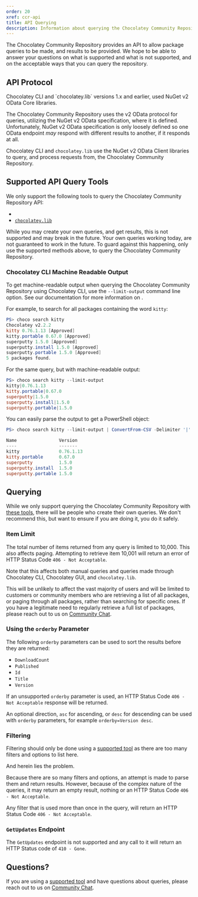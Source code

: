 ```yaml
---
order: 20
xref: ccr-api
title: API Querying
description: Information about querying the Chocolatey Community Repository API.
---
```


The Chocolatey Community Repository provides an API to allow package queries to be made, and results to be provided.
We hope to be able to answer your questions on what is supported and what is not supported, and on the acceptable ways that you can query the repository.

## API Protocol

<Callout type="info">
    Chocolatey CLI and `chocolatey.lib` versions 1.x and earlier, used NuGet v2 OData Core libraries.
</Callout>

The Chocolatey Community Repository uses the v2 OData protocol for queries, utilizing the NuGet v2 OData specification, where it is defined. Unfortunately, NuGet v2 OData specification is only loosely defined so one OData endpoint _may_ respond with different results to another, if it responds at all.

Chocolatey CLI and `chocolatey.lib` use the NuGet v2 OData Client libraries to query, and process requests from, the Chocolatey Community Repository.

## Supported API Query Tools

We only support the following tools to query the Chocolatey Community Repository API:

* <Xref title="Chocolatey CLI" value="choco" />
* [`chocolatey.lib`](https://www.nuget.org/packages/chocolatey.lib)

While you may create your own queries, and get results, this is not supported and may break in the future. Your own queries working today, are not guaranteed to work in the future. To guard against this happening, only use the supported methods above, to query the Chocolatey Community Repository.

### Chocolatey CLI Machine Readable Output

To get machine-readable output when querying the Chocolatey Community Repository using Chocolatey CLI, use the `--limit-output` command line option. See our documentation for more information on <Xref title="scripting and best practices" value="choco-commands" anchor="scripting-integration-best-practices-style-guide" />.

For example, to search for all packages containing the word `kitty`:

```powershell
PS> choco search kitty
Chocolatey v2.2.2
kitty 0.76.1.13 [Approved]
kitty.portable 0.67.0 [Approved]
superputty 1.5.0 [Approved]
superputty.install 1.5.0 [Approved]
superputty.portable 1.5.0 [Approved]
5 packages found.
```

For the same query, but with machine-readable output:

```powershell
PS> choco search kitty --limit-output
kitty|0.76.1.13
kitty.portable|0.67.0
superputty|1.5.0
superputty.install|1.5.0
superputty.portable|1.5.0
```

You can easily parse the output to get a PowerShell object:

```powershell
PS> choco search kitty --limit-output | ConvertFrom-CSV -Delimiter '|' -Header 'Name','Version'

Name                Version
----                -------
kitty               0.76.1.13
kitty.portable      0.67.0
superputty          1.5.0
superputty.install  1.5.0
superputty.portable 1.5.0
```

## Querying

While we only support querying the Chocolatey Community Repository with [these tools](#supported-api-query-tools), there will be people who create their own queries.
We don't recommend this, but want to ensure if you are doing it, you do it safely.

### Item Limit

The total number of items returned from any query is limited to 10,000. This also affects paging. Attempting to retrieve item 10,001 will return an error of HTTP Status Code `406 - Not Acceptable`.

Note that this affects both manual queries and queries made through Chocolatey CLI, Chocolatey GUI, and `chocolatey.lib`.

This will be unlikely to affect the vast majority of users and will be limited to customers or community members who are retrieving a list of all packages, or paging through all packages, rather than searching for specific ones. If you have a legitimate need to regularly retrieve a full list of packages, please reach out to us on [Community Chat](https://ch0.co/community).

### Using the `orderby` Parameter

The following `orderby` parameters can be used to sort the results before they are returned:

* `DownloadCount`
* `Published`
* `Id`
* `Title`
* `Version`

If an unsupported `orderby` parameter is used, an HTTP Status Code `406 - Not Acceptable` response will be returned.

An optional direction, `asc` for ascending, or `desc` for descending can be used with `orderby` parameters, for example `orderby=Version desc`.

### Filtering

Filtering should only be done using a [supported tool](#supported-api-query-tools) as there are too many filters and options to list here.

And herein lies the problem.

Because there are so many filters and options, an attempt is made to parse them and return results.
However, because of the complex nature of the queries, it may return an empty result, nothing or an HTTP Status Code `406 - Not Acceptable`. 

Any filter that is used more than once in the query, will return an HTTP Status Code `406 - Not Acceptable`.

### `GetUpdates` Endpoint

The `GetUpdates` endpoint is not supported and any call to it will return an HTTP Status code of `410 - Gone`.

## Questions?

If you are using a [supported tool](#supported-api-query-tools) and have questions about queries, please reach out to us on [Community Chat](https://ch0.co/community).
